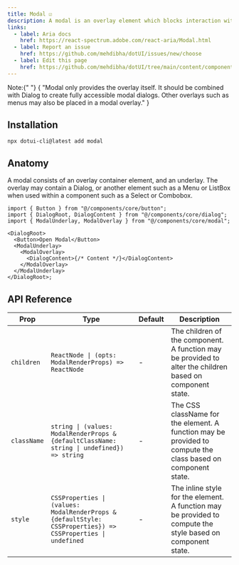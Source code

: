 ---
title: Modal ☑️
description: A modal is an overlay element which blocks interaction with elements outside it.
links:
  - label: Aria docs
    href: https://react-spectrum.adobe.com/react-aria/Modal.html
  - label: Report an issue
    href: https://github.com/mehdibha/dotUI/issues/new/choose
  - label: Edit this page
    href: https://github.com/mehdibha/dotUI/tree/main/content/components/overlays/modal.mdx?plain=1
---

<Alert>
  <span className="font-bold">Note:</span>{" "}
  {
    "Modal only provides the overlay itself. It should be combined with Dialog to create fully accessible modal dialogs. Other overlays such as menus may also be placed in a modal overlay."
  }
</Alert>

<ComponentPreview name="core/modal/modal-basic" />

## Installation

```package-install
npx dotui-cli@latest add modal
```

## Anatomy

A modal consists of an overlay container element, and an underlay. The overlay may contain a Dialog, or another element such as a Menu or ListBox when used within a component such as a Select or Combobox.

```tsx
import { Button } from "@/components/core/button";
import { DialogRoot, DialogContent } from "@/components/core/dialog";
import { ModalUnderlay, ModalOverlay } from "@/components/core/modal";

<DialogRoot>
  <Button>Open Modal</Button>
  <ModalUnderlay>
    <ModalOverlay>
      <DialogContent>{/* Content */}</DialogContent>
    </ModalOverlay>
  </ModalUnderlay>
</DialogRoot>;
```

## API Reference

| Prop        | Type                                                                                                        | Default | Description                                                                                                  |
| ----------- | ----------------------------------------------------------------------------------------------------------- | ------- | ------------------------------------------------------------------------------------------------------------ |
| `children`  | `ReactNode \| (opts: ModalRenderProps) => ReactNode`                                                        | -       | The children of the component. A function may be provided to alter the children based on component state.    |
| `className` | `string \| (values: ModalRenderProps & {defaultClassName: string \| undefined}) => string`                  | -       | The CSS className for the element. A function may be provided to compute the class based on component state. |
| `style`     | `CSSProperties \| (values: ModalRenderProps & {defaultStyle: CSSProperties}) => CSSProperties \| undefined` | -       | The inline style for the element. A function may be provided to compute the style based on component state.  |
